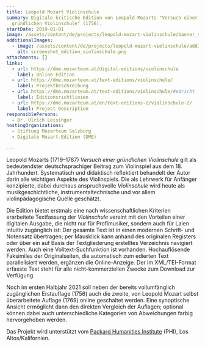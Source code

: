 ```yaml
---
title: Leopold Mozart Violinschule
summary: Digitale kritische Edition von Leopold Mozarts "Versuch einer
  gründlichen Violinschule" (1756).
startDate: 2019-01-01
image: /assets/content/de/projects/leopold-mozart-violinschule/banner_violinschule_2_v2.png
additionalImages:
  - image: /assets/content/de/projects/leopold-mozart-violinschule/additionalImages/screenshot_edition_violinschule.png
    alt: screenshot_edition_violinschule.png
attachments: []
links:
  - url: https://dme.mozarteum.at/digital-editions/violinschule
    label: Online Edition
  - url: https://dme.mozarteum.at/text-editions/violinschule/
    label: Projektbeschreibung
  - url: https://dme.mozarteum.at/text-editions/violinschule/#edricht
    label: Editionsrichtlinien
  - url: https://dme.mozarteum.at/en/text-editions-2/violinschule-2/
    label: Project Description
responsiblePersons:
  - Dr. Ulrich Leisinger
hostingOrganizations:
  - Stiftung Mozarteum Salzburg
  - Digitale Mozart-Edition (DME)

---
```

Leopold Mozarts (1719­–1787) _Versuch einer gründlichen Violinschule_ gilt als bedeutendster deutschsprachiger Beitrag zum Violinspiel aus dem 18. Jahrhundert. Systematisch und didaktisch reflektiert behandelt der Autor darin alle wichtigen Aspekte des Violinspiels. Die als Lehrwerk für Anfänger konzipierte, dabei durchaus anspruchsvolle _Violinschule_ wird heute als musikgeschichtliche, instrumentaltechnische und vor allem violinpädagogische Quelle geschätzt.

Die Edition bietet erstmals eine nach wissenschaftlichen Kriterien erarbeitete Textfassung der _Violinschule_ vereint mit den Vorteilen einer digitalen Ausgabe, die nicht nur für Profimusiker, sondern auch für Laien intuitiv zugänglich ist: Der gesamte Text ist in einen modernen Schrift- und Notensatz übertragen; per Mausklick kann anhand des originalen Registers oder über ein auf Basis der Textgliederung erstelltes Verzeichnis navigiert werden. Auch eine Volltext-Suchfunktion ist vorhanden. Hochauflösende Faksimiles der Originalseiten, die automatisch zum edierten Text parallelisiert werden, ergänzen die Online-Anzeige. Der im XML/TEI-Format erfasste Text steht für alle nicht-kommerziellen Zwecke zum Download zur Verfügung.

Noch im ersten Halbjahr 2021 soll neben der bereits vollumfänglich zugänglichen Erstauflage (1756) auch die zweite, von Leopold Mozart selbst überarbeitete Auflage (1769) online geschaltet werden. Eine synoptische Ansicht ermöglicht dann den direkten Vergleich der Auflagen; optional können dabei auch unterschiedliche Kategorien von Abweichungen farbig hervorgehoben werden.

Das Projekt wird unterstützt vom [Packard Humanities Institute](http://packhum.org/) (PHI), Los Altos/Kalifornien.
